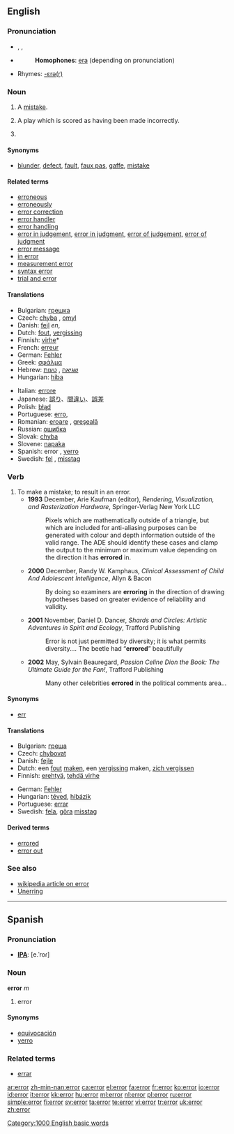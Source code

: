 ==English==

===Pronunciation===
*{{AHD|ĕr'ə(r)}}, {{IPA|/ˈɛrə(ɹ)/}}, {{SAMPA|/"Er@(r)/}}
*{{audio|en-us-error.ogg|Audio (US)}}
*:'''Homophones''': [[era]] (depending on pronunciation)
*Rhymes: [[Rhymes:English:-ɛrə(r)|-ɛrə(r)]]

===Noun===
{{en-noun|-|s}}

#{{countable}} A [[mistake]].
#{{baseball|countable}} A play which is scored as having been made incorrectly.
#{{context|appellate|_|law|uncountable}} {{rfdef}}

====Synonyms====
*{{sense|a mistake}} [[blunder]], [[defect]], [[fault]], [[faux pas]], [[gaffe]], [[mistake]]

====Related terms====
*[[erroneous]]
*[[erroneously]]
*[[error correction]]
*[[error handler]]
*[[error handling]]
*[[error in judgement]], [[error in judgment]], [[error of judgement]], [[error of judgment]]
*[[error message]]
*[[in error]]
*[[measurement error]]
*[[syntax error]]
*[[trial and error]]

====Translations====
{{top}}
*Bulgarian: [[грешка]] {{f}}
*Czech: [[chyba]] {{f}}, [[omyl]] {{m}}
*Danish: [[fejl]] ''en'',
*Dutch: [[fout]], [[vergissing]] {{f}}
*Finnish: [[virhe]]*
*French: [[erreur]] {{f}}
*German: [[Fehler]] {{m}}
*Greek: [[σφάλμα]] {{n}}
*Hebrew: [[שגיאה]] {{f}}, [[טעות]] {{f}}
*Hungarian: [[hiba]]
{{mid}}
*Italian: [[errore]] {{m}}
*Japanese: [[誤り]]、[[間違い]]、[[誤差]]
*Polish: [[błąd]] {{m}}
*Portuguese: [[erro]], {{m}}
*Romanian: [[eroare]] {{f}}, [[greşeală]] {{f}}
*Russian: [[oшибкa]] {{f}}
*Slovak: [[chyba]] {{f}}
*Slovene: [[napaka]] {{f}}
*Spanish: error {{m}}, [[yerro]] {{m}}
*Swedish: [[fel]] {{n}}, [[misstag]] {{n}}
{{bottom}}

===Verb===
{{en-verb}}

# To make a mistake; to result in an error.
#*'''1993''' December, Arie Kaufman (editor), ''Rendering, Visualization, and Rasterization Hardware'', Springer-Verlag New York LLC
#*:Pixels which are mathematically outside of a triangle, but which are included for anti-aliasing purposes can be generated with colour and depth information outside of the valid range. The ADE should identify these cases and clamp the output to the minimum or maximum value depending on the direction it has '''errored''' in.
#*'''2000''' December, Randy W. Kamphaus, ''Clinical Assessment of Child And Adolescent Intelligence'', Allyn & Bacon
#*:By doing so examiners are '''erroring''' in the direction of drawing hypotheses based on greater evidence of reliability and validity.
#*'''2001''' November, Daniel D. Dancer, ''Shards and Circles: Artistic Adventures in Spirit and Ecology'', Trafford Publishing
#*:Error is not just permitted by diversity; it is what permits diversity.''...'' The beetle had “'''errored'''” beautifully
#*'''2002''' May, Sylvain Beauregard, ''Passion Celine Dion the Book: The Ultimate Guide for the Fan!'', Trafford Publishing
#*:Many other celebrities '''errored''' in the political comments area...<!--[sic.]-->

====Synonyms====
*[[err]]

====Translations====
{{top}}
*Bulgarian: [[греша]]
*Czech: [[chybovat]]
*Danish: [[fejle]]
*Dutch: een [[fout]] [[maken]], een [[vergissing]] maken, [[zich vergissen]]
*Finnish: [[erehtyä]], [[tehdä virhe]]
{{mid}}
*German: [[Fehler]]
*Hungarian: [[téved]], [[hibázik]]
*Portuguese: [[errar]]
*Swedish: [[fela]], [[göra]] [[misstag]]
{{bottom}}

====Derived terms====
*[[errored]]
*[[error out]]

===See also===
*[[w:en:Error|wikipedia article on error]]
*[[Unerring]]

[[Category:1000 English basic words]]

----

==Spanish==

===Pronunciation===
*'''[[IPA]]''': [e.ˈroɾ]

===Noun===
'''error''' ''m''

# error

====Synonyms====
*[[equivocación]]
*[[yerro]]

===Related terms===
*[[errar]]

[[ar:error]]
[[zh-min-nan:error]]
[[ca:error]]
[[el:error]]
[[fa:error]]
[[fr:error]]
[[ko:error]]
[[io:error]]
[[id:error]]
[[it:error]]
[[kk:error]]
[[hu:error]]
[[ml:error]]
[[nl:error]]
[[pl:error]]
[[ru:error]]
[[simple:error]]
[[fi:error]]
[[sv:error]]
[[ta:error]]
[[te:error]]
[[vi:error]]
[[tr:error]]
[[uk:error]]
[[zh:error]]